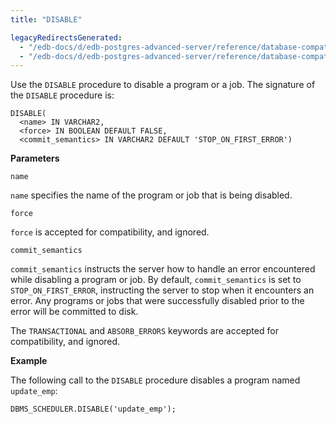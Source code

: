 ```yaml
---
title: "DISABLE"

legacyRedirectsGenerated:
  - "/edb-docs/d/edb-postgres-advanced-server/reference/database-compatibility-for-oracle-developers-built-in-package-guide/13/dbms_scheduler_disable.html"
  - "/edb-docs/d/edb-postgres-advanced-server/reference/database-compatibility-for-oracle-developers-built-in-package-guide/latest/dbms_scheduler_disable.html"
---
```


<div id="dbms_scheduler_disable" class="registered_link"></div>

Use the `DISABLE` procedure to disable a program or a job. The signature of the `DISABLE` procedure is:

```text
DISABLE(
  <name> IN VARCHAR2,
  <force> IN BOOLEAN DEFAULT FALSE,
  <commit_semantics> IN VARCHAR2 DEFAULT 'STOP_ON_FIRST_ERROR')
```

**Parameters**

`name`

 `name` specifies the name of the program or job that is being disabled.

`force`

 `force` is accepted for compatibility, and ignored.

`commit_semantics`

 `commit_semantics` instructs the server how to handle an error encountered while disabling a program or job. By default, `commit_semantics` is set to `STOP_ON_FIRST_ERROR`, instructing the server to stop when it encounters an error. Any programs or jobs that were successfully disabled prior to the error will be committed to disk.

 The `TRANSACTIONAL` and `ABSORB_ERRORS` keywords are accepted for compatibility, and ignored.

**Example**

The following call to the `DISABLE` procedure disables a program named `update_emp`:

```text
DBMS_SCHEDULER.DISABLE('update_emp');
```
